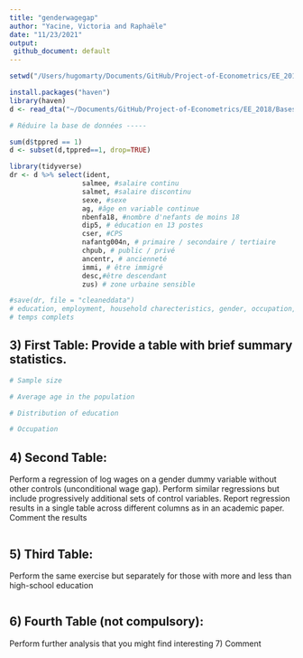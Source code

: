```yaml
---
title: "genderwagegap"
author: "Yacine, Victoria and Raphaële"
date: "11/23/2021"
output: 
 github_document: default
---
```


```r
setwd("/Users/hugomarty/Documents/GitHub/Project-of-Econometrics/EE_2018")

install.packages("haven")  
library(haven)
d <- read_dta("~/Documents/GitHub/Project-of-Econometrics/EE_2018/Bases/EEC_2018INDIV.dta")

# Réduire la base de données -----

sum(d$tppred == 1)
d <- subset(d,tppred==1, drop=TRUE)

library(tidyverse)
dr <- d %>% select(ident,
                  salmee, #salaire continu
                  salmet, #salaire discontinu
                  sexe, #sexe
                  ag, #âge en variable continue
                  nbenfa18, #nombre d'nefants de moins 18
                  dip5, # éducation en 13 postes
                  cser, #CPS
                  nafantg004n, # primaire / secondaire / tertiaire
                  chpub, # public / privé
                  ancentr, # ancienneté 
                  immi, # être immigré
                  desc,#être descendant
                  zus) # zone urbaine sensible

#save(dr, file = "cleaneddata")
# education, employment, household charecteristics, gender, occupation, industry, age)
# temps complets

```


## 3) First Table: Provide a table with brief summary statistics.

```r

# Sample size

# Average age in the population

# Distribution of education

# Occupation

```


## 4) Second Table: 
Perform a regression of log wages on a gender dummy variable without other controls (unconditional wage gap). Perform similar regressions but include progressively additional sets of control variables. Report regression results in a single table across different columns as in an academic paper. Comment the results

```r

```


## 5) Third Table: 
Perform the same exercise but separately for those with more and less than high-school education

```r

```


## 6) Fourth Table (not compulsory): 
Perform further analysis that you might find interesting 7) Comment

```r

```


